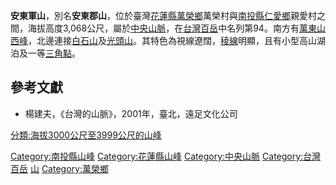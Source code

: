 {{Infobox Mountain
| 名稱 = 安東軍山
| 照片 =
| 照片說明 =
| 海拔 = {{convert|3068|m|ft|0}}
| listing = [[台灣百岳|台灣百岳]]
| 位置 = {{TWN}}[[花蓮縣|花蓮縣]]與[[南投縣|南投縣]]
| 山脈 = [[中央山脈|中央山脈]]
| prominence ={{convert|227|m|ft|0}}
| coordinates = {{coord|23|52|22|N|121|15|51|E|type:mountain_region:TW|display=inline=title}}
| 地形圖 = 
| 類別 =
| 年齡 = 
| 最近噴發 =
| 首次登頂 =
| 最容易的攀登路線 =
| pushpin_map = Taiwan
| pushpin_map_caption = 安東軍山的位置
}}

'''安東軍山'''，別名'''安東郡山'''，位於臺灣[[花蓮縣|花蓮縣]][[萬榮鄉|萬榮鄉]]萬榮村與[[南投縣|南投縣]][[仁愛鄉|仁愛鄉]]親愛村之間，海拔高度3,068公尺，屬於[[中央山脈|中央山脈]]，在[[台灣百岳|台灣百岳]]中名列第94。南方有[[萬東山西峰|萬東山西峰]]，北邊連接[[白石山_(台灣)|白石山]]及[[光頭山|光頭山]]。其特色為視線遼闊，[[山脊|稜線]]明顯，且有小型高山湖泊及一等[[三角點|三角點]]。

==參考文獻==
{{refbegin}}
*楊建夫，《台灣的山脈》，2001年，臺北，遠足文化公司
{{refend}}

{{Taiwan Top 100 Peaks}}

[[Category:南投縣山峰|Category:南投縣山峰]]
[[Category:花蓮縣山峰|Category:花蓮縣山峰]]
[[Category:中央山脈|Category:中央山脈]]
[[Category:台灣百岳|Category:台灣百岳]]
[[Category:仁愛鄉地理|山]]
[[Category:萬榮鄉|Category:萬榮鄉]]
[[分類:海拔3000公尺至3999公尺的山峰|分類:海拔3000公尺至3999公尺的山峰]]